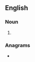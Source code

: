 {{also|pissant|piss ant}}
==English==

===Noun===
{{en-noun|head=[[piss]]-[[ant]]}}

# {{alternative spelling of|en|pissant}}

===Anagrams===
* {{anagrams|en|a=ainpsst|ptisans|spastin}}